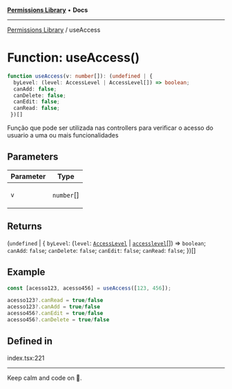 
<Meta title="Libs/Permissions/functions/useAccess" />



[**Permissions Library**](/?path=/docs/libs-permissions-overview--page) • **Docs**

***

[Permissions Library](/?path=/docs/libs-permissions-overview--page) / useAccess

# Function: useAccess()

```ts
function useAccess(v: number[]): (undefined | {
  byLevel: (level: AccessLevel | AccessLevel[]) => boolean;
  canAdd: false;
  canDelete: false;
  canEdit: false;
  canRead: false;
 })[]
```

Função que pode ser utilizada nas controllers para verificar o acesso do usuario a uma ou mais funcionalidades

## Parameters

<table>
<thead>
<tr>
<th>Parameter</th>
<th>Type</th>
</tr>
</thead>
<tbody>
<tr>
<td>

`v`

</td>
<td>

`number`[]

</td>
</tr>
</tbody>
</table>

## Returns

(`undefined` \| \{
  `byLevel`: (`level`: [`AccessLevel`](/?path=/docs/libs-permissions-enumerations-accesslevel) \| [`accesslevel`](-?path=-docs-libs-permissions-enumerations-accesslevel)[]) => `boolean`;
  `canAdd`: `false`;
  `canDelete`: `false`;
  `canEdit`: `false`;
  `canRead`: `false`;
 \})[]

## Example

```ts
const [acesso123, acesso456] = useAccess([123, 456]);

acesso123?.canRead = true/false
acesso123?.canAdd = true/false
acesso456?.canEdit = true/false
acesso456?.canDelete = true/false
```

## Defined in

index.tsx:221


***

Keep calm and code on 🤘.